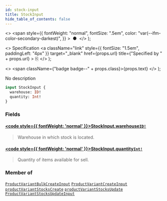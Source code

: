 ```yaml
---
id: stock-input
title: StockInput
hide_table_of_contents: false
---
```


  <>
    <span
      style={{
        fontWeight: "normal",
        fontSize: ".5em",
        color: "var(--ifm-color-secondary-darkest)",
      }}
    >
      &nbsp;●&nbsp;
    </span>
  </>
);

  <>
    Specification
    <a
      className="link"
      style={{ fontSize: "1.5em", paddingLeft: "4px" }}
      target="\_blank"
      href={props.url}
      title={"Specified by " + props.url}
    >
      ⎘
    </a>
  </>
);

  <>
    <span className={"badge badge--" + props.class}>{props.text}</span>
  </>
);

No description

```graphql
input StockInput {
  warehouse: ID!
  quantity: Int!
}
```

### Fields

#### [<code style={{ fontWeight: 'normal' }}>StockInput.<b>warehouse</b></code>](#)<Bullet />[`ID!`](../../../storefront/miscellaneous/scalars/id) <Badge class="secondary" text="non-null"/> <Badge class="secondary" text="scalar"/>

> Warehouse in which stock is located.

#### [<code style={{ fontWeight: 'normal' }}>StockInput.<b>quantity</b></code>](#)<Bullet />[`Int!`](../../../storefront/miscellaneous/scalars/int) <Badge class="secondary" text="non-null"/> <Badge class="secondary" text="scalar"/>

> Quantity of items available for sell.

### Member of

[`ProductVariantBulkCreateInput`](../../../storefront/products/inputs/product-variant-bulk-create-input) <Badge class="secondary" text="input"/><Bullet />[`ProductVariantCreateInput`](../../../storefront/products/inputs/product-variant-create-input) <Badge class="secondary" text="input"/><Bullet />[`productVariantStocksCreate`](../../../storefront/products/mutations/product-variant-stocks-create) <Badge class="secondary" text="mutation"/><Bullet />[`productVariantStocksUpdate`](../../../storefront/products/mutations/product-variant-stocks-update) <Badge class="secondary" text="mutation"/><Bullet />[`ProductVariantStocksUpdateInput`](../../../storefront/products/inputs/product-variant-stocks-update-input) <Badge class="secondary" text="input"/>
